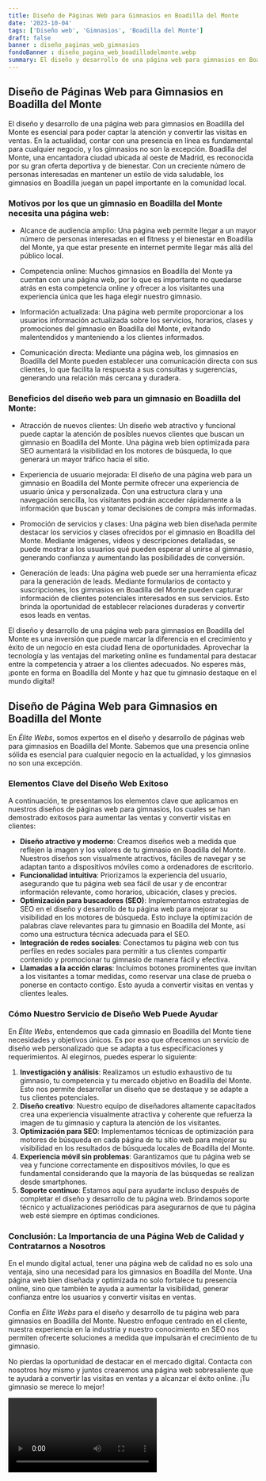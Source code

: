 ```yaml
---
title: Diseño de Páginas Web para Gimnasios en Boadilla del Monte
date: '2023-10-04'
tags: ['Diseño web', 'Gimnasios', 'Boadilla del Monte']
draft: false
banner : diseño_paginas_web_gimnasios
fondoBanner : diseño_pagina_web_boadilladelmonte.webp
summary: El diseño y desarrollo de una página web para gimnasios en Boadilla del Monte es esencial para poder captar la atención y convertir las visitas en ventas. En la actualidad, contar con una presencia en línea es fundamental para cualquier negocio, y los gimnasios no son la excepción. Boadilla del Monte, una encantadora ciudad ubicada al oeste de Madrid, es reconocida por su gran oferta deportiva y de bienestar. Con un creciente número de personas interesadas en mantener un estilo de vida saludable, los gimnasios en Boadilla juegan un papel importante en la comunidad local.
---
```


## **Diseño de Páginas Web para Gimnasios en Boadilla del Monte**

El diseño y desarrollo de una página web para gimnasios en Boadilla del Monte es esencial para poder captar la atención y convertir las visitas en ventas. En la actualidad, contar con una presencia en línea es fundamental para cualquier negocio, y los gimnasios no son la excepción. Boadilla del Monte, una encantadora ciudad ubicada al oeste de Madrid, es reconocida por su gran oferta deportiva y de bienestar. Con un creciente número de personas interesadas en mantener un estilo de vida saludable, los gimnasios en Boadilla juegan un papel importante en la comunidad local.

### **Motivos por los que un gimnasio en Boadilla del Monte necesita una página web:**

- Alcance de audiencia amplio: Una página web permite llegar a un mayor número de personas interesadas en el fitness y el bienestar en Boadilla del Monte, ya que estar presente en internet permite llegar más allá del público local.

- Competencia online: Muchos gimnasios en Boadilla del Monte ya cuentan con una página web, por lo que es importante no quedarse atrás en esta competencia online y ofrecer a los visitantes una experiencia única que les haga elegir nuestro gimnasio.

- Información actualizada: Una página web permite proporcionar a los usuarios información actualizada sobre los servicios, horarios, clases y promociones del gimnasio en Boadilla del Monte, evitando malentendidos y manteniendo a los clientes informados.

- Comunicación directa: Mediante una página web, los gimnasios en Boadilla del Monte pueden establecer una comunicación directa con sus clientes, lo que facilita la respuesta a sus consultas y sugerencias, generando una relación más cercana y duradera.

### **Beneficios del diseño web para un gimnasio en Boadilla del Monte:**

- Atracción de nuevos clientes: Un diseño web atractivo y funcional puede captar la atención de posibles nuevos clientes que buscan un gimnasio en Boadilla del Monte. Una página web bien optimizada para SEO aumentará la visibilidad en los motores de búsqueda, lo que generará un mayor tráfico hacia el sitio.

- Experiencia de usuario mejorada: El diseño de una página web para un gimnasio en Boadilla del Monte permite ofrecer una experiencia de usuario única y personalizada. Con una estructura clara y una navegación sencilla, los visitantes podrán acceder rápidamente a la información que buscan y tomar decisiones de compra más informadas.

- Promoción de servicios y clases: Una página web bien diseñada permite destacar los servicios y clases ofrecidos por el gimnasio en Boadilla del Monte. Mediante imágenes, videos y descripciones detalladas, se puede mostrar a los usuarios qué pueden esperar al unirse al gimnasio, generando confianza y aumentando las posibilidades de conversión.

- Generación de leads: Una página web puede ser una herramienta eficaz para la generación de leads. Mediante formularios de contacto y suscripciones, los gimnasios en Boadilla del Monte pueden capturar información de clientes potenciales interesados en sus servicios. Esto brinda la oportunidad de establecer relaciones duraderas y convertir esos leads en ventas.

El diseño y desarrollo de una página web para gimnasios en Boadilla del Monte es una inversión que puede marcar la diferencia en el crecimiento y éxito de un negocio en esta ciudad llena de oportunidades. Aprovechar la tecnología y las ventajas del marketing online es fundamental para destacar entre la competencia y atraer a los clientes adecuados. No esperes más, ¡ponte en forma en Boadilla del Monte y haz que tu gimnasio destaque en el mundo digital!

<GifSeo />

<Cta />

## Diseño de Página Web para Gimnasios en Boadilla del Monte

En *Élite Webs*, somos expertos en el diseño y desarrollo de páginas web para gimnasios en Boadilla del Monte. Sabemos que una presencia online sólida es esencial para cualquier negocio en la actualidad, y los gimnasios no son una excepción. 

### Elementos Clave del Diseño Web Exitoso

A continuación, te presentamos los elementos clave que aplicamos en nuestros diseños de páginas web para gimnasios, los cuales se han demostrado exitosos para aumentar las ventas y convertir visitas en clientes:

- **Diseño atractivo y moderno**: Creamos diseños web a medida que reflejen la imagen y los valores de tu gimnasio en Boadilla del Monte. Nuestros diseños son visualmente atractivos, fáciles de navegar y se adaptan tanto a dispositivos móviles como a ordenadores de escritorio.
- **Funcionalidad intuitiva**: Priorizamos la experiencia del usuario, asegurando que tu página web sea fácil de usar y de encontrar información relevante, como horarios, ubicación, clases y precios.
- **Optimización para buscadores (SEO)**: Implementamos estrategias de SEO en el diseño y desarrollo de tu página web para mejorar su visibilidad en los motores de búsqueda. Esto incluye la optimización de palabras clave relevantes para tu gimnasio en Boadilla del Monte, así como una estructura técnica adecuada para el SEO.
- **Integración de redes sociales**: Conectamos tu página web con tus perfiles en redes sociales para permitir a tus clientes compartir contenido y promocionar tu gimnasio de manera fácil y efectiva.
- **Llamadas a la acción claras**: Incluimos botones prominentes que invitan a los visitantes a tomar medidas, como reservar una clase de prueba o ponerse en contacto contigo. Esto ayuda a convertir visitas en ventas y clientes leales.

### Cómo Nuestro Servicio de Diseño Web Puede Ayudar

En *Élite Webs*, entendemos que cada gimnasio en Boadilla del Monte tiene necesidades y objetivos únicos. Es por eso que ofrecemos un servicio de diseño web personalizado que se adapta a tus especificaciones y requerimientos. Al elegirnos, puedes esperar lo siguiente:

1. **Investigación y análisis**: Realizamos un estudio exhaustivo de tu gimnasio, tu competencia y tu mercado objetivo en Boadilla del Monte. Esto nos permite desarrollar un diseño que se destaque y se adapte a tus clientes potenciales.
2. **Diseño creativo**: Nuestro equipo de diseñadores altamente capacitados crea una experiencia visualmente atractiva y coherente que refuerza la imagen de tu gimnasio y captura la atención de los visitantes.
3. **Optimización para SEO**: Implementamos técnicas de optimización para motores de búsqueda en cada página de tu sitio web para mejorar su visibilidad en los resultados de búsqueda locales de Boadilla del Monte.
4. **Experiencia móvil sin problemas**: Garantizamos que tu página web se vea y funcione correctamente en dispositivos móviles, lo que es fundamental considerando que la mayoría de las búsquedas se realizan desde smartphones.
5. **Soporte continuo**: Estamos aquí para ayudarte incluso después de completar el diseño y desarrollo de tu página web. Brindamos soporte técnico y actualizaciones periódicas para asegurarnos de que tu página web esté siempre en óptimas condiciones.

### Conclusión: La Importancia de una Página Web de Calidad y Contratarnos a Nosotros

En el mundo digital actual, tener una página web de calidad no es solo una ventaja, sino una necesidad para los gimnasios en Boadilla del Monte. Una página web bien diseñada y optimizada no solo fortalece tu presencia online, sino que también te ayuda a aumentar la visibilidad, generar confianza entre los usuarios y convertir visitas en ventas.

Confía en *Élite Webs* para el diseño y desarrollo de tu página web para gimnasios en Boadilla del Monte. Nuestro enfoque centrado en el cliente, nuestra experiencia en la industria y nuestro conocimiento en SEO nos permiten ofrecerte soluciones a medida que impulsarán el crecimiento de tu gimnasio.

No pierdas la oportunidad de destacar en el mercado digital. Contacta con nosotros hoy mismo y juntos crearemos una página web sobresaliente que te ayudará a convertir las visitas en ventas y a alcanzar el éxito online. ¡Tu gimnasio se merece lo mejor!

<Video />

<CtaBot job='Gimnasios' city='Boadilla del Monte'/>

<Gmaps query='Boadilla del Monte+españa+maps' />